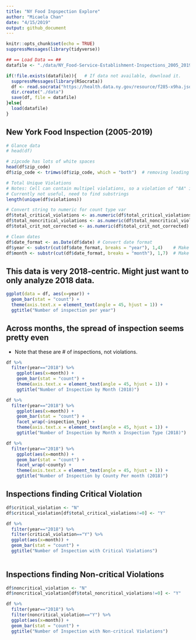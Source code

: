 ```yaml
---
title: "NY Food Inpspection Explore"
author: "Micaela Chan"
date: "4/15/2019"
output: github_document
---
```


```r
knitr::opts_chunk$set(echo = TRUE)
suppressMessages(library(tidyverse))

## == Load Data == ## 
datafile <- "./data/NY_Food-Service-Establishment-Inspections_2005_2019.Rdata"

if(!file.exists(datafile)){   # If data not available, download it.
  suppressMessages(library(RSocrata))
  df <- read.socrata("https://health.data.ny.gov/resource/f285-x9ha.json")
  dir.create("./data")
  save(df, file = datafile)
}else{
  load(datafile)
}
```

## New York Food Inspection (2005-2019)

```r
# Glance data
# head(df)

# zipcode has lots of white spaces
head(df$zip_code)
df$zip_code <- trimws(df$zip_code, which = "both")  # removing leading and trailing white space

# Total Unique Violations
# Notes: Cell can contain multipel violations, so a violation of "8A" is diff from "8A, 8B, 10C". 
# Currently not useful, need to find substrings
length(unique(df$violations))

# Convert string to numeric for count type var
df$total_critical_violations <- as.numeric(df$total_critical_violations) 
df$total_noncritical_violations <- as.numeric(df$total_noncritical_violations)
df$total_crit_not_corrected <- as.numeric(df$total_crit_not_corrected)

# Clean dates
df$date_format <- as.Date(df$date) # Convert date format
df$year <- substr(cut(df$date_format, breaks = "year"), 1,4)    # Make Year variable
df$month <- substr(cut(df$date_format, breaks = "month"), 1,7)  # Make Month variable
```

## This data is very 2018-centric. Might just want to only analyze 2018 data.

```r
ggplot(data = df, aes(x=year)) +
  geom_bar(stat = "count") +
  theme(axis.text.x = element_text(angle = 45, hjust = 1)) +
  ggtitle("Number of inspection per year")
```

## Across months, the spread of inspection seems pretty even

* Note that these are # of inspections, not violations.

```r
df %>%
  filter(year=="2018") %>% 
    ggplot(aes(x=month)) +
    geom_bar(stat = "count") +
    theme(axis.text.x = element_text(angle = 45, hjust = 1)) +
    ggtitle("Number of Inspection by Month (2018)")

df %>%
  filter(year=="2018") %>% 
    ggplot(aes(x=month)) +
    geom_bar(stat = "count") +
    facet_wrap(~inspection_type) +
    theme(axis.text.x = element_text(angle = 45, hjust = 1)) +
    ggtitle("Number of Inspection by Month x Inspection Type (2018)")
```

```r
df %>%
  filter(year=="2018") %>% 
    ggplot(aes(x=month)) +
    geom_bar(stat = "count") +
    facet_wrap(~county) +
    theme(axis.text.x = element_text(angle = 45, hjust = 1)) +
    ggtitle("Number of Inspection by County Per month (2018)")
```

## Inspections finding Critical Violation
```r
df$critical_violation <- "N"
df$critical_violation[df$total_critical_violations!=0] <- "Y"

df %>%
  filter(year=="2018") %>%
  filter(critical_violation=="Y") %>%
  ggplot(aes(x=month)) +
  geom_bar(stat = "count") +
  ggtitle("Number of Inspection with Critical Violations")
  

```

## Inspections finding Non-critical Violations

```r
df$noncritical_violation <- "N"
df$noncritical_violation[df$total_noncritical_violations!=0] <- "Y"

df %>%
  filter(year=="2018") %>%
  filter(noncritical_violation=="Y") %>%
  ggplot(aes(x=month)) +
  geom_bar(stat = "count") +
  ggtitle("Number of Inspection with Non-critical Violations")

```

